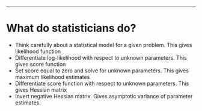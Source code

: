 ---

#  What do statisticians do?

  - Think carefully about a statistical model for a given problem. This gives likelihood function
  - Differentiate log-likelihood with respect to unknown parameters. This gives score function
  - Set score equal to zero and solve for unknown parameters. This gives maximum likelihood estimates
  - Differentiate score function with respect to unknown parameters. This gives Hessian matrix
  - Invert negative Hessian matrix. Gives asymptotic variance of parameter estimates.
  
